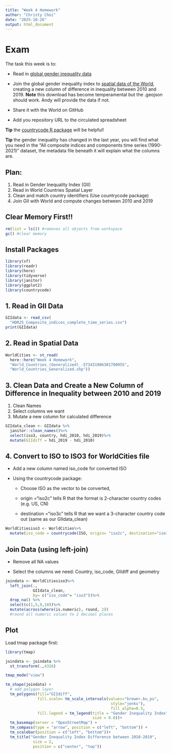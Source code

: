 ```yaml
---
title: "Week 4 Homework"
author: "Christy Choi"
date: "2025-10-26"
output: html_document
---
```


# Exam

The task this week is to:

-   Read in [global gender inequality data](https://hdr.undp.org/data-center/documentation-and-downloads)

-   Join the global gender inequality index to [spatial data of the World](https://hub.arcgis.com/datasets/2b93b06dc0dc4e809d3c8db5cb96ba69_0/explore?location=-2.688200%2C0.000000%2C1.41), creating a new column of difference in inequality between 2010 and 2019. **Note** this download has become temperamental but the .geojson should work. Andy will provide the data if not.

-   Share it with the World on GitHub

-   Add you repository URL to the circulated spreadsheet

**Tip** the [countrycode R package](https://github.com/vincentarelbundock/countrycode) will be helpful!

**Tip** the gender inequality has changed in the last year, you will find what you need in the “All composite indices and components time series (1990-2021)” dataset, the metadata file beneath it will explain what the columns are.

## Plan:

1.  Read in Gender Inequality Index (GII)
2.  Read in World Countries Spatial Layer
3.  Clean and match country identifiers (Use countrycode package)
4.  Join GII with World and compute changes between 2010 and 2019

## Clear Memory First!!

```r
rm(list = ls()) #removes all objects from workspace
gc() #clear memory
```

## Install Packages

```r
library(sf)
library(readr)
library(here)
library(tidyverse)
library(janitor)
library(ggplot2)
library(countrycode)
```

## 1. Read in GII Data

```r
GIIdata <- read_csv(
  "HDR25_Composite_indices_complete_time_series.csv")
print(GIIdata)
```

## 2. Read in Spatial Data

```r
WorldCities <- st_read(
  here::here("Week 4 Homework",
  "World_Countries_(Generalized)_-573431906301700955",
  "World_Countries_Generalized.shp"))
```

## 3. Clean Data and Create a New Column of Difference in Inequality between 2010 and 2019

1.  Clean Names
2.  Select columns we want
3.  Mutate a new column for calculated difference

```r
GIIdata_clean <- GIIdata %>%
  janitor::clean_names()%>%
  select(iso3, country, hdi_2010, hdi_2019)%>%
  mutate(GIIdiff = hdi_2019 - hdi_2010)
```

## 4. Convert to ISO to ISO3 for WorldCities file

-   Add a new column named iso_code for converted ISO

-   Using the countrycode package:

    -   Choose ISO as the vector to be converted,

    -   origin ="iso2c" tells R that the format is 2-character country codes (e.g. US, CN)

    -   destination ="iso3c" tells R that we want a 3-character country code out (same as our GIIdata_clean)

```r
WorldCitiesiso3 <- WorldCities%>%
  mutate(iso_code = countrycode(ISO, origin= "iso2c", destination="iso3c"))
```

## Join Data (using left-join)

-   Remove all NA values

-   Select the columns we need: Country, iso_code, GIIdiff and geometry

```r
joindata <- WorldCitiesiso3%>%
  left_join(.,
            GIIdata_clean, 
            by= c("iso_code"= "iso3"))%>%
  drop_na() %>%
  select(c(1,5,9,10))%>%
  mutate(across(where(is.numeric), round, 2))
  #round all numeric values to 2 decimal places
```

## Plot

Load tmap package first:

```r
library(tmap)
```

```r
joindata <- joindata %>%
  st_transform(.,4326)

tmap_mode("view")
```

```r
tm_shape(joindata) + 
  # add polygon layer
  tm_polygons(fill="GIIdiff",
              fill.scale= tm_scale_intervals(values="brewer.bu_pu",
                                              style="jenks"),
                                              fill_alpha=0.5,
              fill.legend = tm_legend(title = "Gender Inequality Index", 
                                      size = 0.8))+
  tm_basemap(server = "OpenStreetMap") +
  tm_compass(type = "arrow", position = c("left", "bottom")) + 
  tm_scalebar(position = c("left", "bottom"))+
  tm_title("Gender Inequality Index Difference between 2010-2019", 
            size = 2,
            position = c("center", "top"))
```
